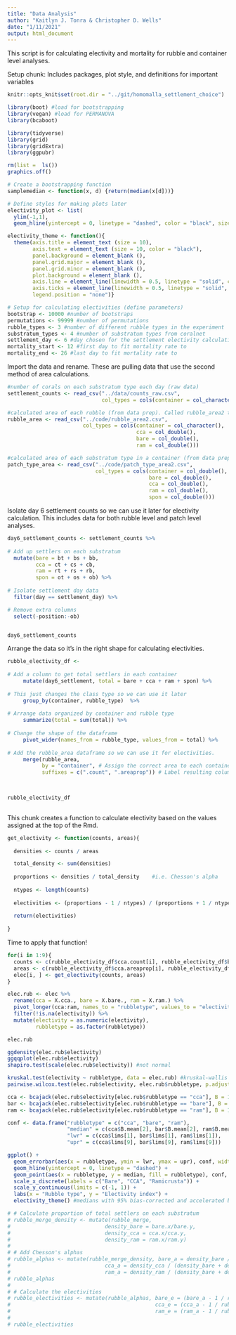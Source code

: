 ```yaml
---
title: "Data Analysis"
author: "Kaitlyn J. Tonra & Christopher D. Wells"
date: "1/11/2021"
output: html_document
---
```


This script is for calculating electivity and mortality for rubble and container level analyses. 

Setup chunk: Includes packages, plot style, and definitions for important variables 
```r

knitr::opts_knit$set(root.dir = "../git/homomalla_settlement_choice")

library(boot) #load for bootstrapping
library(vegan) #load for PERMANOVA
library(bcaboot)

library(tidyverse)
library(grid)
library(gridExtra)
library(ggpubr)

rm(list =  ls())
graphics.off()

# Create a bootstrapping function
samplemedian <- function(x, d) {return(median(x[d]))} 

# Define styles for making plots later
electivity_plot <- list(
  ylim(-1,1),
  geom_hline(yintercept = 0, linetype = "dashed", color = "black", size = 0.5))

electivity_theme <- function(){
  theme(axis.title = element_text (size = 10),
        axis.text = element_text (size = 10, color = "black"),
        panel.background = element_blank (),
        panel.grid.major = element_blank (),
        panel.grid.minor = element_blank (),
        plot.background = element_blank (),
        axis.line = element_line(linewidth = 0.5, linetype = "solid", color = "black"),
        axis.ticks = element_line(linewidth = 0.5, linetype = "solid", color = "black"),
        legend.position = "none")}

# Setup for calculating electivities (define parameters)
bootstrap <- 10000 #number of bootstraps
permutations <- 99999 #number of permutations
rubble_types <- 3 #number of different rubble types in the experiment
substratum_types <- 4 #number of substratum types from coralnet
settlement_day <- 6 #day chosen for the settlement electivity calculations
mortality_start <- 12 #first day to fit mortality rate to
mortality_end <- 26 #last day to fit mortality rate to
```

Import the data and rename. These are pulling data that use the second method of area calculations. 
```r

#number of corals on each substratum type each day (raw data)
settlement_counts <- read_csv("../data/counts_raw.csv",
                              col_types = cols(container = col_character())) 

#calculated area of each rubble (from data prep). Called rubble_area2 to correspond with method2
rubble_area <- read_csv("../code/rubble_area2.csv",
                        col_types = cols(container = col_character(),
                                         cca = col_double(),
                                         bare = col_double(),
                                         ram = col_double())) 

#calculated area of each substratum type in a container (from data prep). Called patch_type_area2 to correspond with method2. 
patch_type_area <- read_csv("../code/patch_type_area2.csv",
                            col_types = cols(container = col_double(),
                                             bare = col_double(),
                                             cca = col_double(),
                                             ram = col_double(),
                                             spon = col_double())) 
```

Isolate day 6 settlement counts so we can use it later for electivity calculation. This includes data for both rubble level and patch level analyses.
```r

day6_settlement_counts <- settlement_counts %>%
  
# Add up settlers on each substratum
  mutate(bare = bt + bs + bb,
         cca = ct + cs + cb,
         ram = rt + rs + rb,
         spon = ot + os + ob) %>% 
  
# Isolate settlement day data  
  filter(day == settlement_day) %>% 

# Remove extra columns  
  select(-position:-ob) 


day6_settlement_counts
```

Arrange the data so it's in the right shape for calculating electivities. 
```r

rubble_electivity_df <- 
  
# Add a column to get total settlers in each container   
     mutate(day6_settlement, total = bare + cca + ram + spon) %>% 
  
# This just changes the class type so we can use it later
     group_by(container, rubble_type)  %>% 
                  
# Arrange data organized by container and rubble type  
     summarize(total = sum(total)) %>% 
  
# Change the shape of the dataframe                 
     pivot_wider(names_from = rubble_type, values_from = total) %>% 
  
# Add the rubble_area dataframe so we can use it for electivities.                  
     merge(rubble_area, 
           by = "container", # Assign the correct area to each container
           suffixes = c(".count", ".areaprop")) # Label resulting columns that represent counts and proportion areas
  


rubble_electivity_df
                        
```

This chunk creates a function to calculate electivity based on the values assigned at the top of the Rmd. 
```r

get_electivity <- function(counts, areas){
  
  densities <- counts / areas

  total_density <- sum(densities)
  
  proportions <- densities / total_density    #i.e. Chesson's alpha
  
  ntypes <- length(counts)
  
  electivities <- (proportions - 1 / ntypes) / (proportions + 1 / ntypes)
  
  return(electivities)
  
}

```

Time to apply that function! 
```r

for(i in 1:9){
  counts <- c(rubble_electivity_df$cca.count[i], rubble_electivity_df$bare.count[i], rubble_electivity_df$ram.count[i])
  areas <- c(rubble_electivity_df$cca.areaprop[i], rubble_electivity_df$bare.areaprop[i], rubble_electivity_df$ram.areaprop[i])
  elec[i, ] <- get_electivity(counts, areas)
}

elec.rub <- elec %>%
  rename(cca = X.cca., bare = X.bare., ram = X.ram.) %>%
  pivot_longer(cca:ram, names_to = "rubbletype", values_to = "electivity") %>%
  filter(!is.na(electivity)) %>%
  mutate(electivity = as.numeric(electivity),
         rubbletype = as.factor(rubbletype))

elec.rub

```



```r
ggdensity(elec.rub$electivity)
ggqqplot(elec.rub$electivity)
shapiro.test(scale(elec.rub$electivity)) #not normal

kruskal.test(electivity ~ rubbletype, data = elec.rub) #kruskal-wallis
pairwise.wilcox.test(elec.rub$electivity, elec.rub$rubbletype, p.adjust.method = "BH") #pairwise comparisons

cca <- bcajack(elec.rub$electivity[elec.rub$rubbletype == "cca"], B = 10000, func = samplemedian, verbose = FALSE)
bar <- bcajack(elec.rub$electivity[elec.rub$rubbletype == "bare"], B = 10000, func = samplemedian, verbose = FALSE)
ram <- bcajack(elec.rub$electivity[elec.rub$rubbletype == "ram"], B = 10000, func = samplemedian, verbose = FALSE)

conf <- data.frame("rubbletype" = c("cca", "bare", "ram"),
                   "median" = c(cca$B.mean[2], bar$B.mean[2], ram$B.mean[2]),
                   "lwr" = c(cca$lims[1], bar$lims[1], ram$lims[1]),
                   "upr" = c(cca$lims[9], bar$lims[9], ram$lims[9]))

ggplot() +
  geom_errorbar(aes(x = rubbletype, ymin = lwr, ymax = upr), conf, width = 0.5) +
  geom_hline(yintercept = 0, linetype = "dashed") +
  geom_point(aes(x = rubbletype, y = median, fill = rubbletype), conf, shape = 21, color = "black", size = 3) +
  scale_x_discrete(labels = c("Bare", "CCA", "Ramicrusta")) +
  scale_y_continuous(limits = c(-1, 1)) +
  labs(x = "Rubble type", y = "Electivity index") +
  electivity_theme() #medians with 95% bias-corrected and accelerated bootstrap confidence intervals
```



```r
# # Calculate proportion of total settlers on each substratum
# rubble_merge_density <- mutate(rubble_merge, 
#                              density_bare = bare.x/bare.y,
#                              density_cca = cca.x/cca.y,
#                              density_ram = ram.x/ram.y)  
# 
# # Add Chesson's alphas
# rubble_alphas <- mutate(rubble_merge_density, bare_a = density_bare / (density_bare + density_cca + density_ram),
#                              cca_a = density_cca / (density_bare + density_cca + density_ram),
#                              ram_a = density_ram / (density_bare + density_cca + density_ram))
# rubble_alphas
# 
# # Calculate the electivities
# rubble_electivities <- mutate(rubble_alphas, bare_e = (bare_a - 1 / rubble_types) / (bare_a + 1 / rubble_types),
#                                              cca_e = (cca_a - 1 / rubble_types) / (cca_a + 1 / rubble_types),
#                                              ram_e = (ram_a - 1 / rubble_types) / (ram_a + 1 / rubble_types)) 
# 
# rubble_electivities
```


